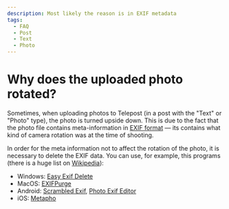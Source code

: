 ```yaml
---
description: Most likely the reason is in EXIF metadata
tags:
  - FAQ
  - Post
  - Text
  - Photo
---
```


# Why does the uploaded photo rotated?

Sometimes, when uploading photos to Telepost (in a post with the "Text" or "Photo" type), the photo is turned upside down. This is due to the fact that the photo file contains meta-information in [EXIF format](https://en.wikipedia.org/wiki/Exif) — its contains what kind of camera rotation was at the time of shooting.

In order for the meta information not to affect the rotation of the photo, it is necessary to delete the EXIF data. You can use, for example, this programs (there is a huge list on [Wikipedia](https://en.wikipedia.org/wiki/Comparison_of_digital_image_metadata_editors)):

* Windows: [Easy Exif Delete](http://www.easyexifdelete.com/)
* MacOS: [EXIFPurge](https://apps.apple.com/ru/app/exifpurge/id784466108?mt=12)
* Android: [Scrambled Exif](https://play.google.com/store/apps/details?id=com.jarsilio.android.scrambledeggsif), [Photo Exif Editor](https://play.google.com/store/apps/details?id=net.xnano.android.photoexifeditor)
* iOS: [Metapho](https://apps.apple.com/ru/app/metapho/id914457352)
